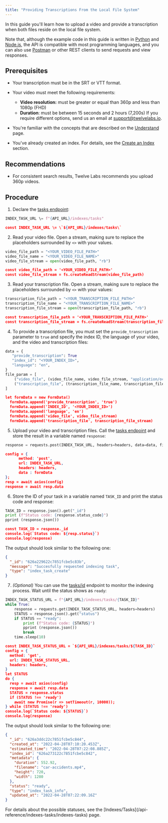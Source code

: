 ```yaml
---
title: "Providing Transcriptions From the Local File System"
---
```


In this guide you'll learn how to upload a video and provide a transcription
when both files reside on the local file system.

Note that, although the example code in this guide is written in
[Python](https://www.python.org) and [Node.js](https://nodejs.org/en/), the API
is compatible with most programming languages, and you can also use
[Postman](https://www.postman.com) or other REST clients to send requests and
view responses.

## Prerequisites

- Your transcription must be in the SRT or VTT format.

- Your video must meet the following requirements:

  - **Video resolution:** must be greater or equal than 360p and less than 1080p
    (FHD)
  - **Duration**: must be between 15 seconds and 2 hours (7,200s) If you require
    different options, send us an email at support@twelvelabs.io.

- You're familiar with the concepts that are described on the
  [Understand](/understand) page.

- You've already created an index. For details, see the
  [Create an Index](/reference/api-reference/indexes#create-an-index) section.

## Recommendations

- For consistent search results, Twelve Labs recommends you upload 360p videos.

## Procedure

1. Declare the [tasks endpoint](/reference/api-reference/indexes-tasks):

<CodeGroup>

```python Python
INDEX_TASK_URL \= f"{API_URL}/indexes/tasks"
```

```json Node.js
const INDEX_TASK_URL \= \`${API_URL}/indexes/tasks\`
```

</CodeGroup>

2. Read your video file. Open a stream, making sure to replace the placeholders
   surrounded by `<>` with your values.

<CodeGroup>

```python Python
video_file_path = "<YOUR_VIDEO_FILE_PATH>"
video_file_name = "<YOUR_VIDEO_FILE_NAME>"
video_file_stream = open(video_file_path, "rb")
```

```json Node.js
const video_file_path = '<YOUR_VIDEO_FILE_PATH>'
const video_file_stream = fs.createReadStream(video_file_path)
```

</CodeGroup>

3. Read your transcription file. Open a stream, making sure to replace the
   placeholders surrounded by `<>` with your values:

<CodeGroup>

```python Python
transcription_file_path = "<YOUR_TRANSCRIPTION_FILE_PATH>"
transcription_file_name = "<YOUR_TRANSCRIPTION_FILE_NAME>"
transcription_file_stream = open(transcription_file_path, "rb")
```

```json Node.js
const transcription_file_path = '<YOUR_TRANSCRIPTION_FILE_PATH>'
const transcription_file_stream = fs.createReadStream(transcription_file_path)
```

</CodeGroup>

4. To provide a transcription file, you must set the `provide_transcription`
   parameter to `true` and specify the index ID, the language of your video, and
   the video and transcription files:

<CodeGroup>

```python Python
data = {
   "provide_transcription": True
   "index_id": "<YOUR_INDEX_ID>",
   "language": "en",
}
file_param = [
    ("video_file", (video_file_name, video_file_stream, "application/octet-stream")),
    ("transcription_file", (transcription_file_name, transcription_file_stream, "application/octet-stream")),
]
```

```json Node.js
let formData = new FormData()
  formData.append('provide_transcription', 'true')
  formData.append('INDEX_ID', '<YOUR_INDEX_ID>')
  formData.append('language', 'en')
  formData.append('video_file', video_file_stream)
  formData.append('transcription_file', transcription_file_stream)
```

</CodeGroup>

5. Upload your video and transcription files. Call the
   [tasks endpoint](/reference/api-reference/indexes-tasks#creates-a-new-video-index-task)
   and store the result in a variable named `response`:

<CodeGroup>

```python Python
response = requests.post(INDEX_TASK_URL, headers=headers, data=data, files=file_param)
```

```json Node.js
config = {
      method: 'post',
      url: INDEX_TASK_URL,
      headers: headers,
      data : formData
};
resp = await axios(config)
response = await resp.data
```

</CodeGroup>

6. Store the ID of your task in a variable named `TASK_ID` and print the status
   code and response:

<CodeGroup>

```python Python
TASK_ID = response.json().get("_id")
print (f"Status code: {response.status_code}")
pprint (response.json())
```

```json Node.js
const TASK_ID = response._id
console.log(`Status code: ${resp.status}`)
console.log(response)
```

The output should look similar to the following one:

```json Status code: 200
{
  "_id": "626a229622c7851fcbe5c83b",
  "message": "Succesfully requested indexing task",
  "type": "index_task_create"
}
```

</CodeGroup>

7. _(Optional)_ You can use the
   [tasks/id](/reference/api-reference/indexes-tasks#get-the-status-info-of-the-video-index-task.)
   endpoint to monitor the indexing process. Wait until the status shows as
   `ready`:

<CodeGroup>

```python Python
INDEX_TASK_STATUS_URL = f"{API_URL}/indexes/tasks/{TASK_ID}"
while True:
    response = requests.get(INDEX_TASK_STATUS_URL, headers=headers)
    STATUS = response.json().get("status")
    if STATUS == "ready":
        print (f"Status code: {STATUS}")
        pprint (response.json())
        break
    time.sleep(10)
```

```json Node.js
const INDEX_TASK_STATUS_URL = `${API_URL}/indexes/tasks/${TASK_ID}`
config = {
  method: 'get',
  url: INDEX_TASK_STATUS_URL,
  headers: headers,
}
let STATUS
do {
  resp = await axios(config)
  response = await resp.data
  STATUS = response.status
  if (STATUS !== 'ready')
    await new Promise(r => setTimeout(r, 10000));
} while (STATUS !== 'ready')
console.log(`Status code: ${STATUS}`)
console.log(response)
```

</CodeGroup>

The output should look similar to the following one:

```json Status code: 200
{
  "_id": "626a3ddc22c7851fcbe5c844",
  "created_at": "2022-04-28T07:10:20.453Z",
  "estimated_time": "2022-04-28T07:22:08.885Z",
  "index_id": "626a273122c7851fcbe5c842",
  "metadata": {
    "duration": 552.92,
    "filename": "car-accidents.mp4",
    "height": 720,
    "width": 1280
  },
  "status": "ready",
  "type": "index_task_info",
  "updated_at": "2022-04-28T07:22:09.16Z"
}
```

<Note>
  For details about the possible statuses, see the
  [Indexes/Tasks](/api-reference/indexes-tasks/indexes-tasks) page.
</Note>
